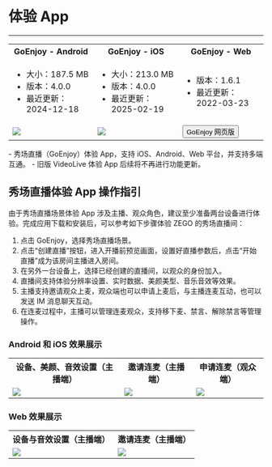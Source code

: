 # 体验 App

- - - 

<table>
  
<tbody><tr>
<th>GoEnjoy - <b>Android</b></th>
<th>GoEnjoy - <b>iOS</b></th>
<th>GoEnjoy - <b>Web</b></th>
</tr>
<tr>
<td><ul><li>大小：187.5 MB</li><li>版本：4.0.0</li><li>最近更新：2024-12-18</li></ul></td>
<td><ul><li>大小：213.0 MB</li>
<li>版本：4.0.0</li>
<li>最近更新：2025-02-19</li></ul></td>
<td><ul><li>版本：1.6.1</li><li>最近更新：2022-03-23</li></ul></td>
</tr>
<tr>
<td><a href="https://storage.zego.im/GoEnjoy/GoEnjoy.apk" title="手机扫码体验，或浏览器点击下载。"><Frame width="512" height="auto" caption=""><img src="https://zego-platform-growth.oss-cn-shanghai.aliyuncs.com/official-website/zego/experience-app/img_ktv_app_android.png" /></Frame></a></td>
<td><a href="https://apps.apple.com/cn/app/goenjoy/id1554247729" target="_blank" title="手机扫码体验，或浏览器点击下载。"><Frame width="512" height="auto" caption=""><img src="https://zego-platform-growth.oss-cn-shanghai.aliyuncs.com/official-website/zego/experience-app/img_ktv_app_ios%402x.png" /></Frame></a></td>
<td><Button href="https://goenjoy.zego.im/#/appEntrance" primary-color="NavyBlue" target="_blank">GoEnjoy 网页版</Button></td>
</tr>
</tbody></table>

<Note title="说明">
- 秀场直播（GoEnjoy）体验 App，支持 iOS、Android、Web 平台，并支持多端互通。
- 旧版 VideoLive 体验 App 后续将不再进行功能更新。
</Note>

## 秀场直播体验 App 操作指引

由于秀场直播场景体验 App 涉及主播、观众角色，建议至少准备两台设备进行体验。完成应用下载和安装后，可以参考如下步骤体验 ZEGO 的秀场直播间：

1. 点击 GoEnjoy，选择秀场直播场景。
2. 点击“创建直播”按钮，进入开播前预览画面，设置好直播参数后，点击“开始直播”成为该房间主播进入房间。
3. 在另外一台设备上，选择已经创建的直播间，以观众的身份加入。
4. 直播间支持体验分辨率设置、实时数据、美颜美型、音乐音效等效果。
5. 主播支持邀请观众上麦，观众端也可以申请上麦后，与主播连麦互动，也可以发送 IM 消息聊天互动。
6. 在连麦过程中，主播可以管理连麦观众，支持移下麦、禁言、解除禁言等管理操作。

### Android 和 iOS 效果展示
<table>
  <tbody><tr>
    <th>设备、美颜、音效设置（主播端）</th>
    <th>邀请连麦（主播端）</th>
    <th>申请连麦（观众端）</th>
  </tr>
  <tr>
    <td><Frame width="512" height="auto" caption=""><img src="https://storage.zego.im/sdk-doc/Pics/GoEnjoy/GIF/goenjoy_mobile1.gif" /></Frame></td>
    <td><Frame width="512" height="auto" caption=""><img src="https://storage.zego.im/sdk-doc/Pics/GoEnjoy/GIF/goenjoy_mobile2.gif" /></Frame></td>
    <td><Frame width="512" height="auto" caption=""><img src="https://storage.zego.im/sdk-doc/Pics/GoEnjoy/GIF/goenjoy_mobile3.gif" /></Frame></td>
  </tr>
</tbody></table>

### Web 效果展示
<table>
  <tbody><tr>
    <th>设备与音效设置（主播端）</th>
    <th>邀请连麦（主播端）</th>
  </tr>
  <tr>
    <td><Frame width="512" height="auto" caption=""><img src="https://storage.zego.im/sdk-doc/Pics/GoEnjoy/GIF/goenjoy_web1.gif" /></Frame></td>
    <td><Frame width="512" height="auto" caption=""><img src="https://storage.zego.im/sdk-doc/Pics/GoEnjoy/GIF/goenjoy_web2.gif" /></Frame></td>
  </tr>
</tbody></table>
